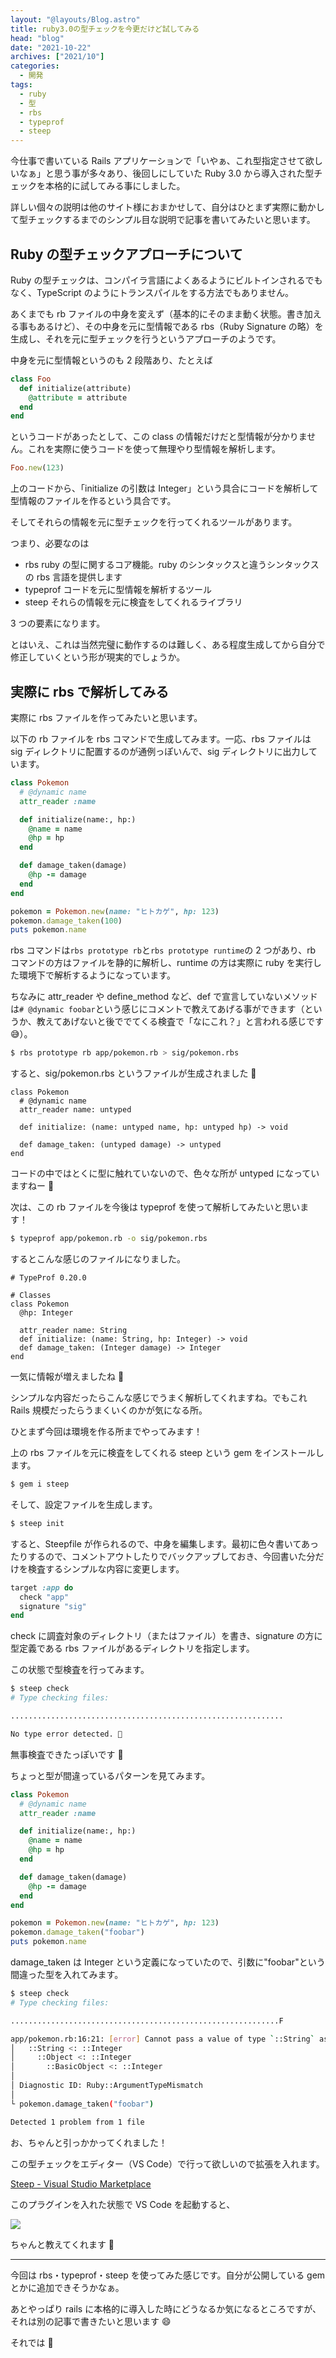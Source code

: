```yaml
---
layout: "@layouts/Blog.astro"
title: ruby3.0の型チェックを今更だけど試してみる
head: "blog"
date: "2021-10-22"
archives: ["2021/10"]
categories:
  - 開発
tags:
  - ruby
  - 型
  - rbs
  - typeprof
  - steep
---
```



今仕事で書いている Rails アプリケーションで「いやぁ、これ型指定させて欲しいなぁ」と思う事が多々あり、後回しにしていた Ruby 3.0 から導入された型チェックを本格的に試してみる事にしました。

詳しい個々の説明は他のサイト様におまかせして、自分はひとまず実際に動かして型チェックするまでのシンプル目な説明で記事を書いてみたいと思います。

## Ruby の型チェックアプローチについて

Ruby の型チェックは、コンパイラ言語によくあるようにビルトインされるでもなく、TypeScript のようにトランスパイルをする方法でもありません。

あくまでも rb ファイルの中身を変えず（基本的にそのまま動く状態。書き加える事もあるけど）、その中身を元に型情報である rbs（Ruby Signature の略）を生成し、それを元に型チェックを行うというアプローチのようです。

中身を元に型情報というのも 2 段階あり、たとえば

```ruby
class Foo
  def initialize(attribute)
    @attribute = attribute
  end
end
```

というコードがあったとして、この class の情報だけだと型情報が分かりません。これを実際に使うコードを使って無理やり型情報を解析します。

```ruby
Foo.new(123)
```

上のコードから、「initialize の引数は Integer」という具合にコードを解析して型情報のファイルを作るという具合です。

そしてそれらの情報を元に型チェックを行ってくれるツールがあります。

つまり、必要なのは

- rbs ruby の型に関するコア機能。ruby のシンタックスと違うシンタックスの rbs 言語を提供します
- typeprof コードを元に型情報を解析するツール
- steep それらの情報を元に検査をしてくれるライブラリ

3 つの要素になります。

とはいえ、これは当然完璧に動作するのは難しく、ある程度生成してから自分で修正していくという形が現実的でしょうか。

## 実際に rbs で解析してみる

実際に rbs ファイルを作ってみたいと思います。

以下の rb ファイルを rbs コマンドで生成してみます。一応、rbs ファイルは sig ディレクトリに配置するのが通例っぽいんで、sig ディレクトリに出力しています。

```ruby
class Pokemon
  # @dynamic name
  attr_reader :name

  def initialize(name:, hp:)
    @name = name
    @hp = hp
  end

  def damage_taken(damage)
    @hp -= damage
  end
end

pokemon = Pokemon.new(name: "ヒトカゲ", hp: 123)
pokemon.damage_taken(100)
puts pokemon.name

```

rbs コマンドは`rbs prototype rb`と`rbs prototype runtime`の 2 つがあり、rb コマンドの方はファイルを静的に解析し、runtime の方は実際に ruby を実行した環境下で解析するようになっています。

ちなみに attr_reader や define_method など、def で宣言していないメソッドは`# @dynamic foobar`という感じにコメントで教えてあげる事ができます（というか、教えてあげないと後ででてくる検査で「なにこれ？」と言われる感じです 😅）。

```sh
$ rbs prototype rb app/pokemon.rb > sig/pokemon.rbs
```

すると、sig/pokemon.rbs というファイルが生成されました 👏

```rbs
class Pokemon
  # @dynamic name
  attr_reader name: untyped

  def initialize: (name: untyped name, hp: untyped hp) -> void

  def damage_taken: (untyped damage) -> untyped
end
```

コードの中ではとくに型に触れていないので、色々な所が untyped になっていますねー 🤔

次は、この rb ファイルを今後は typeprof を使って解析してみたいと思います！

```sh
$ typeprof app/pokemon.rb -o sig/pokemon.rbs
```

するとこんな感じのファイルになりました。

```rbs
# TypeProf 0.20.0

# Classes
class Pokemon
  @hp: Integer

  attr_reader name: String
  def initialize: (name: String, hp: Integer) -> void
  def damage_taken: (Integer damage) -> Integer
end
```

一気に情報が増えましたね 👏

シンプルな内容だったらこんな感じでうまく解析してくれますね。でもこれ Rails 規模だったらうまくいくのかが気になる所。

ひとまず今回は環境を作る所までやってみます！

上の rbs ファイルを元に検査をしてくれる steep という gem をインストールします。

```sh
$ gem i steep
```

そして、設定ファイルを生成します。

```sh
$ steep init
```

すると、Steepfile が作られるので、中身を編集します。最初に色々書いてあったりするので、コメントアウトしたりでバックアップしておき、今回書いた分だけを検査するシンプルな内容に変更します。

```ruby
target :app do
  check "app"
  signature "sig"
end
```

check に調査対象のディレクトリ（またはファイル）を書き、signature の方に型定義である rbs ファイルがあるディレクトリを指定します。

この状態で型検査を行ってみます。

```sh
$ steep check
# Type checking files:

.............................................................

No type error detected. 🧉
```

無事検査できたっぽいです 👏

ちょっと型が間違っているパターンを見てみます。

```ruby
class Pokemon
  # @dynamic name
  attr_reader :name

  def initialize(name:, hp:)
    @name = name
    @hp = hp
  end

  def damage_taken(damage)
    @hp -= damage
  end
end

pokemon = Pokemon.new(name: "ヒトカゲ", hp: 123)
pokemon.damage_taken("foobar")
puts pokemon.name
```

damage_taken は Integer という定義になっていたので、引数に"foobar"という間違った型を入れてみます。

```sh
$ steep check
# Type checking files:

............................................................F

app/pokemon.rb:16:21: [error] Cannot pass a value of type `::String` as an argument of type `::Integer`
│   ::String <: ::Integer
│     ::Object <: ::Integer
│       ::BasicObject <: ::Integer
│
│ Diagnostic ID: Ruby::ArgumentTypeMismatch
│
└ pokemon.damage_taken("foobar")

Detected 1 problem from 1 file
```

お、ちゃんと引っかかってくれました！

この型チェックをエディター（VS Code）で行って欲しいので拡張を入れます。

[Steep - Visual Studio Marketplace](https://marketplace.visualstudio.com/items?itemName=soutaro.steep-vscode)

このプラグインを入れた状態で VS Code を起動すると、

<img src={vscodeSample} />

ちゃんと教えてくれます 🎉

---

今回は rbs・typeprof・steep を使ってみた感じです。自分が公開している gem とかに追加できそうかなぁ。

あとやっぱり rails に本格的に導入した時にどうなるか気になるところですが、それは別の記事で書きたいと思います 😄

それでは 🤟
